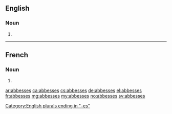 ==English==

===Noun===
{{head|en}}

# {{plural of|abbess}}

[[Category:English plurals ending in "-es"]]

----

==French==

===Noun===
{{head|fr|g=f-p}}

# {{plural of|abbesse|lang=fr}}

[[ar:abbesses]]
[[ca:abbesses]]
[[cs:abbesses]]
[[de:abbesses]]
[[el:abbesses]]
[[fr:abbesses]]
[[mg:abbesses]]
[[my:abbesses]]
[[no:abbesses]]
[[sv:abbesses]]